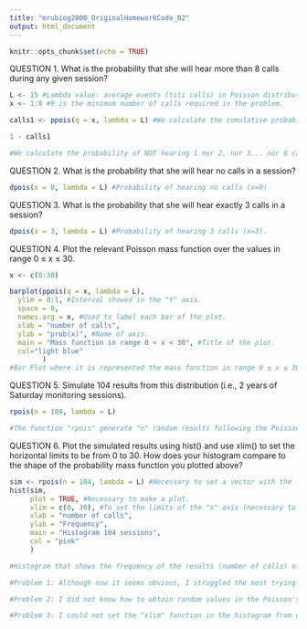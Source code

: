 ```yaml
---
title: "mrubiog2000_OriginalHomeworkCode_02"
output: html_document
---
```


```r
knitr::opts_chunk$set(echo = TRUE)
```


QUESTION 1. What is the probability that she will hear more than 8 calls during any given session?

```r
L <- 15 #Lambda value: average events (titi calls) in Poisson distribution.
x <- 1:8 #9 is the minimum number of calls required in the problem.

calls1 <- ppois(q = x, lambda = L) #We calculate the cumulative probability of hearing 1 call, 2 calls, 3 calls... till 8 calls.

1 - calls1

#We calculate the probability of NOT hearing 1 nor 2, nor 3... nor 8 calls. That means the probability of hearing more than 8 calls.

```

QUESTION 2. What is the probability that she will hear no calls in a session?

```r

dpois(x = 0, lambda = L) #Probability of hearing no calls (x=0)


```

QUESTION 3. What is the probability that she will hear exactly 3 calls in a session?

```r

dpois(x = 3, lambda = L) #Probability of hearing 3 calls (x=3).

```

QUESTION 4. Plot the relevant Poisson mass function over the values in range 0 ≤ x ≤ 30.

```r

x <- c(0:30)

barplot(ppois(q = x, lambda = L), 
  ylim = 0:1, #Interval showed in the "Y" axis.
  space = 0,
  names.arg = x, #Used to label each bar of the plot.
  xlab = "number of calls", 
  ylab = "prob(x)", #Name of axis.
  main = "Mass function in range 0 < x < 30", #Title of the plot.
  col="light blue"
        )
#Bar Plot where it is represented the mass function in range 0 ≤ x ≤ 30.

```

QUESTION 5. Simulate 104 results from this distribution (i.e., 2 years of Saturday monitoring sessions).

```r

rpois(n = 104, lambda = L)

#The function "rpois" generate "n" random results following the Poisson's distribution with a given value for lambda.

```

QUESTION 6. Plot the simulated results using hist() and use xlim() to set the horizontal limits to be from 0 to 30. How does your histogram compare to the shape of the probability mass function you plotted above?

```r
sim <- rpois(n = 104, lambda = L) #Necessary to set a vector with the function to apply it to the histogram.
hist(sim, 
     plot = TRUE, #Necessary to make a plot.
     xlim = c(0, 30), #To set the limits of the "x" axis (necessary to use "c()" structure).
     xlab = "number of calls",
     ylab = "Frequency",
     main = "Histogram 104 sessions",
     col = "pink"
     )

#Histogram that shows the frequency of the results (number of calls) of 104 "hearing titis" sessions, but only from "0-30 calls" (probabilities higher than 30 are practically 0).
```

```r
#Problem 1: Although now it seems obvious, I struggled the most trying to understand what was my "x" values in the first problems. I thought it was the number of the possibles calls within a day, so I could not find any value. SOLUTION: I checked notes from my statistics course (that I had totally forgot) and red Module 8 explanation again so I understood better Poisson's distribution.

#Problem 2: I did not know how to obtain random values in the Poisson's distribution for question 4. SOLUTION: I searched in the "help" section the function "dpois" I had used before to see if there was an option to set random values. In that page I found the explanation for "rpois" function.

#Problem 3: I could not set the "xlim" function in the histogram from question 6, because R told me writing "0:30", as I did in the previous plot, was not correct. The syntax was not indicated in the "help" section for "histogram" either. SOLUTION: I googled it and found an example of a code.

```